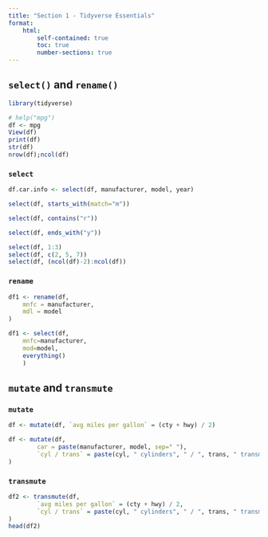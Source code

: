 ```yaml
---
title: "Section 1 - Tidyverse Essentials"
format: 
    html:
        self-contained: true
        toc: true
        number-sections: true
---
```


## `select()` and `rename()`

```r
library(tidyverse)
```

```r
# help("mpg")
df <- mpg
View(df)
print(df)
str(df)
nrow(df);ncol(df)
```

### `select`

```r
df.car.info <- select(df, manufacturer, model, year)
```

```r
select(df, starts_with(match="m"))
```

```r
select(df, contains("r"))
```

```r
select(df, ends_with("y"))
```

```r
select(df, 1:3)
select(df, c(2, 5, 7))
select(df, (ncol(df)-2):ncol(df))
```

### `rename`

```r
df1 <- rename(df,
    mnfc = manufacturer,
    mdl = model
)
```

```r
df1 <- select(df, 
    mnfc=manufacturer,
    mod=model,
    everything()
    )
```

## `mutate` and `transmute`

### `mutate`

```r
df <- mutate(df, `avg miles per gallon` = (cty + hwy) / 2)
```

```r
df <- mutate(df,
        car = paste(manufacturer, model, sep=" "),
        `cyl / trans` = paste(cyl, " cylinders", " / ", trans, " transmission", sep="")
)
```

### `transmute`

```r
df2 <- transmute(df,
        `avg miles per gallon` = (cty + hwy) / 2,
        `cyl / trans` = paste(cyl, " cylinders", " / ", trans, " transmission", sep="")
)
head(df2)
```